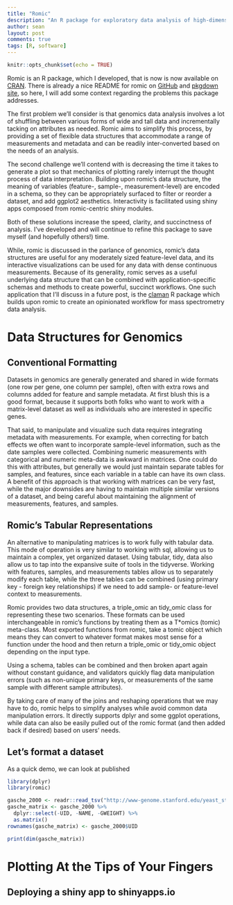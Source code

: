 ```yaml
---
title: "Romic"
description: "An R package for exploratory data analysis of high-dimensional datasets"
author: sean
layout: post
comments: true
tags: [R, software]
---
```


```r
knitr::opts_chunk$set(echo = TRUE)
```

Romic is an R package, which I developed, that is now is now available on [CRAN](https://cran.r-project.org/web/packages/romic/index.html). There is already a nice README for romic on [GitHub](https://github.com/calico/romic) and [pkgdown site](https://calico.github.io/romic/articles/romic.html), so here, I will add some context regarding the problems this package addresses.

The first problem we'll consider is that genomics data analysis involves a lot of shuffling between various forms of wide and tall data and incrementally tacking on attributes as needed. Romic aims to simplify this process, by providing a set of flexible data structures that accommodate a range of measurements and metadata and can be readily inter-converted based on the needs of an analysis. 

The second challenge we'll contend with is decreasing the time it takes to generate a plot so that mechanics of plotting rarely interrupt the thought process of data interpretation. Building upon romic's data structure, the meaning of variables (feature-, sample-, measurement-level) are encoded in a schema, so they can be appropriately surfaced to filter or reorder a dataset, and add ggplot2 aesthetics. Interactivity is facilitated using shiny apps composed from romic-centric shiny modules.

Both of these solutions increase the speed, clarity, and succinctness of analysis. I've developed and will continue to refine this package to save myself (and hopefully others!) time. 

While, romic is discussed in the parlance of genomics, romic's data structures are useful for any moderately sized feature-level data, and its interactive visualizations can be used for any data with dense continuous measurements. Because of its generality, romic serves as a useful underlying data structure that can be combined with application-specific schemas and methods to create powerful, succinct workflows. One such application that I'll discuss in a future post, is the [claman](https://github.com/calico/claman) R package which builds upon romic to create an opinionated workflow for mass spectrometry data analysis.

# Data Structures for Genomics

## Conventional Formatting

Datasets in genomics are generally generated and shared in wide formats (one row per gene, one column per sample), often with extra rows and columns added for feature and sample metadata. At first blush this is a good format, because it supports both folks who want to work with a matrix-level dataset as well as individuals who are interested in specific genes.

That said, to manipulate and visualize such data requires integrating metadata with measurements. For example, when correcting for batch effects we often want to incorporate sample-level information, such as the date samples were collected. Combining numeric measurements with categorical and numeric meta-data is awkward in matrices. One could do this with attributes, but generally we would just maintain separate tables for samples, and features, since each variable in a table can have its own class. A benefit of this approach is that working with matrices can be very fast, while the major downsides are having to maintain multiple similar versions of a dataset, and being careful about maintaining the alignment of measurements, features, and samples.

## Romic's Tabular Representations

An alternative to manipulating matrices is to work fully with tabular data. This mode of operation is very similar to working with sql, allowing us to maintain a complex, yet organized dataset. Using tabular, tidy, data also allow us to tap into the expansive suite of tools in the tidyverse. Working with features, samples, and measurements tables allow us to separately modify each table, while the three tables can be combined (using primary key - foreign key relationships) if we need to add sample- or feature-level context to measurements. 

Romic provides two data structures, a triple_omic an tidy_omic class for representing these two scenarios. These formats can be used interchangeable in romic's functions by treating them as a T*omics (tomic) meta-class. Most exported functions from romic, take a tomic object which means they can convert to whatever format makes most sense for a function under the hood and then return a triple_omic or tidy_omic object depending on the input type.

Using a schema, tables can be combined and then broken apart again without constant guidance, and validators quickly flag data manipulation errors (such as non-unique primary keys, or measurements of the same sample with different sample attributes).

By taking care of many of the joins and reshaping operations that we may have to do, romic helps to simplify analyses while avoid common data manipulation errors. It directly supports dplyr and some ggplot operations, while data can also be easily pulled out of the romic format (and then added back if desired) based on users' needs.

## Let's format a dataset

As a quick demo, we can look at published 

```r
library(dplyr)
library(romic)

```



```r
gasche_2000 <- readr::read_tsv("http://www-genome.stanford.edu/yeast_stress/data/rawdata/complete_dataset.txt")
gasche_matrix <- gasche_2000 %>%
  dplyr::select(-UID, -NAME, -GWEIGHT) %>%
  as.matrix()
rownames(gasche_matrix) <- gasche_2000$UID

print(dim(gasche_matrix))
```




# Plotting At the Tips of Your Fingers

## Deploying a shiny app to shinyapps.io
